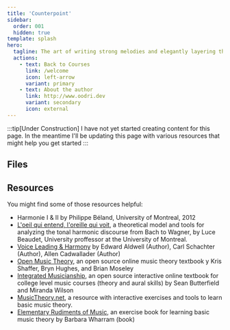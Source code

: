 ```yaml
---
title: 'Counterpoint'
sidebar:
  order: 001
  hidden: true
template: splash
hero:
  tagline: The art of writing strong melodies and elegantly layering them.
  actions:
    - text: Back to Courses
      link: /welcome
      icon: left-arrow
      variant: primary
    - text: About the author
      link: http://www.oodri.dev
      variant: secondary
      icon: external
---
```



:::tip[Under Construction]
I have not yet started creating content for this page. In the meantime I'll be updating this page with various resources that might help you get started
:::

## Files

<LinkCard
  title="Introduction to Counterpoint"
  href="https://docs.google.com/presentation/d/1fuKFveYn23L7d7b-VzXtn_52-oYxmlMk8_8hj98eZUs/edit?usp=drive_link"
  description="I created this google slides Document to give my students who are want to learn about how to write melodies."
/>

## Resources

You might find some of those resources helpful:

- Harmonie I & II by Philippe Béland, University of Montreal, 2012
- [L'oeil qui entend, l'oreille qui voit](https://bw.musique.umontreal.ca/), a theoretical model and tools for analyzing the tonal harmonic discourse from Bach to Wagner, by Luce Beaudet, University proffessor at the University of Montreal.
- [Voice Leading & Harmony](https://www.amazon.com/Harmony-Voice-Leading-Edward-Aldwell/dp/0495189758) by Edward Aldwell (Author), Carl Schachter (Author), Allen Cadwallader (Author)
- [Open Music Theory](https://openmusictheory.github.io/), an open source online music theory textbook y Kris Shaffer, Bryn Hughes, and Brian Moseley
- [Integrated Musicianship](https://intmus.github.io/), an open source interactive online textbook for college level music courses (theory and aural skills) by Sean Butterfield and Miranda Wilson
- [MusicTheory.net](https://www.musictheory.net/), a resource with interactive exercises and tools to learn basic music theory.
- [Elementary Rudiments of Music](https://www.amazon.com/Elementary-Rudiments-Music-Barbara-Wharram/dp/0887970044), an exercise book for learning basic music theory by Barbara Wharram (book)
